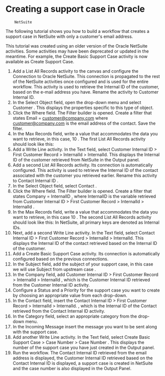 ﻿# Creating a support case in Oracle
        NetSuite

The following tutorial shows you how to build a workflow that creates a support case in
            NetSuite with only a customer's email address.

This tutorial was created using an older version of the
                Oracle NetSuite activities. Some activities may have been deprecated or updated in
                the meantime. For example, the Create Basic Support Case activity is now
                available as Create Support Case.

1. Add a List All Records activity to the canvas and configure the Connection to Oracle NetSuite. This
                connection is propagated to the rest of the NetSuite activities once configured and
                is used for the entire workflow. This activity is used to retrieve the Internal
                    ID of the customer, based on the e-mail address you have. Rename the
                activity to Customer Internal ID.
2. In the Select Object field,
                open the drop-down menu and select Customer . This displays the properties
                specific to this type of object.
3. Click the Where field. The
                Filter builder is opened. Create a filter that states Email =
                    customer@company.com where customer@company.com is the
                email address of the contact. Save the filter.
4. In the Max Records field,
                write a value that accommodates the data you want to retrieve, in this case, 10 . The first List All Records activity should look like this:
5. Add a Write Line activity. In
                the Text field, select Customer Internal ID > First Customer Record
                    > InternalId > InternalId. This displays the Internal ID of the
                customer retrieved from NetSuite in the Output panel.
6. Add a second List All Records activity. Its connection is automatically configured. This activity is used to
                retrieve the Internal ID of the contact associated with the customer you
                retrieved earlier. Rename this activity to Contact Internal ID .
7. In the Select Object field,
                select Contact .
8. Click the Where field. The
                Filter builder is opened. Create a filter that states Company =
                    InternalID , where InternalID is the variable retrieved
                from Customer Internal ID > First Customer Record > InternalId >
                    InternalId .
9. In the Max Records field,
                write a value that accommodates the data you want to retrieve, in this case 10 . The second List All Records activity should look
                like this: In NetSuite, all primary
                        keys are denoted as Internal IDs.
10. Next, add a second Write Line activity. In the Text field, select Contact Internal ID > First
                    Customer Record > InternalId > InternalId. This displays the Internal
                ID of the contact retrieved based on the Internal ID of the customer.
11. Add a Create Basic Support
                    Case activity. Its connection is automatically configured based on the
                previous connections.
12. In the Subject field, add the
                subject of your support case, in this case we will use Subject from upstream
                    case .
13. In the Company field, add Customer Internal ID > First Customer Record > InternalId >
                    InternalId , which is the Customer Internal ID retrieved from the Customer
                    Internal ID activity.
14. Configure a Status and a Priority for the support case you want to create by choosing an
                appropriate value from each drop-down.
15. In the Contact field, insert
                the Contact Internal ID > First Customer Record > InternalId >
                    InternalId. , which is the Internal ID of the Contact retrieved from the Contact Internal ID activity.
16. In the Category field, select
                an appropriate category from the drop-down menu.
17. In the Incoming Message insert
                the message you want to be sent along with the support case.
18. Add another Write Line activity. In the Text field, select Create Basic Support Case > Case
                    Number > Case Number . This displays the number of the support case you
                have just created in the Output panel.
19. Run the workflow. The Contact
                Internal ID retrieved from the email address is displayed, the Customer Internal ID
                retrieved based on the Contact Internal ID is displayed, a support case is created
                in NetSuite and the case number is also displayed in the Output Panel.
